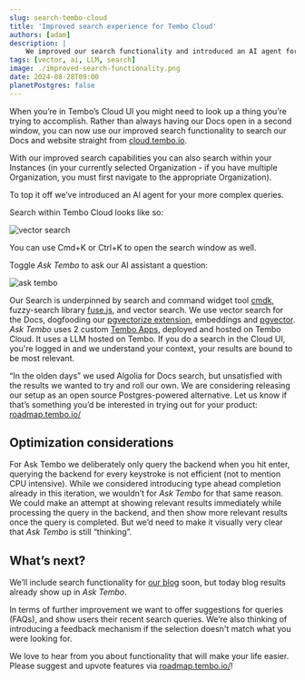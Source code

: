 ---
slug: search-tembo-cloud
title: 'Improved search experience for Tembo Cloud'
authors: [adam]
description: |
    We improved our search functionality and introduced an AI agent for more complex queries
tags: [vector, ai, LLM, search]
image: ./improved-search-functionality.png
date: 2024-08-28T09:00
planetPostgres: false
---

When you’re in Tembo’s Cloud UI you might need to look up a thing you’re trying to accomplish. Rather than always having our Docs open in a second window, you can now use our improved search functionality to search our Docs and website straight from [cloud.tembo.io](https://cloud.tembo.io/).

With our improved search capabilities you can also search within your Instances (in your currently selected Organization - if you have multiple Organization, you must first navigate to the appropriate Organization).


To top it off we’ve introduced an AI agent for your more complex queries.

Search within Tembo Cloud looks like so:

<img src='/tembo-search.gif' alt='vector search' />

You can use Cmd+K or Ctrl+K to open the search window as well.

Toggle _Ask Tembo_ to ask our AI assistant a question:

<img src='/ask-tembo.gif' alt='ask tembo' />

Our Search is underpinned by search and command widget tool [cmdk](https://github.com/pacocoursey/cmdk), fuzzy-search library [fuse.js](https://www.fusejs.io/), and vector search. We use vector search for the Docs, dogfooding our [pgvectorize extension](https://pgt.dev/extensions/vectorize), embeddings and [pgvector](https://pgt.dev/extensions/pgvector).
_Ask Tembo_ uses 2 custom [Tembo Apps](https://tembo.io/docs/product/cloud/apps/overview), deployed and hosted on Tembo Cloud. It uses a LLM hosted on Tembo. If you do a search in the Cloud UI, you're logged in and we understand your context, your results are bound to be most relevant.

“In the olden days” we used Algolia for Docs search, but unsatisfied with the results we wanted to try and roll our own. We are considering releasing our setup as an open source Postgres-powered alternative. Let us know if that’s something you’d be interested in trying out for your product: [roadmap.tembo.io/](https://roadmap.tembo.io/roadmap)

## Optimization considerations

For Ask Tembo we deliberately only query the backend when you hit enter, querying the backend for every keystroke is not efficient (not to mention CPU intensive). While we considered introducing type ahead completion already in this iteration, we wouldn’t for _Ask Tembo_ for that same reason. We could make an attempt at showing relevant results immediately while processing the query in the backend, and then show more relevant results once the query is completed. But we’d need to make it visually very clear that _Ask Tembo_ is still “thinking”.

## What’s next?

We’ll include search functionality for [our blog](https://tembo.io/blog) soon, but today blog results already show up in _Ask Tembo_.

In terms of further improvement we want to offer suggestions for queries (FAQs), and show users their recent search queries. We’re also thinking of introducing a feedback mechanism if the selection doesn't match what you were looking for.

We love to hear from you about functionality that will make your life easier. Please suggest and upvote features via [roadmap.tembo.io/](https://roadmap.tembo.io/roadmap)!
